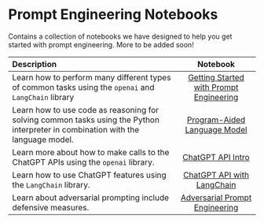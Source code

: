 # Prompt Engineering Notebooks

Contains a collection of notebooks we have designed to help you get started with prompt engineering. More to be added soon!

| Description   | Notebook   | 
| :------------ | :---------: | 
|Learn how to perform many different types of common tasks using the `openai` and `LangChain` library|[Getting Started with Prompt Engineering](https://github.com/ncuhome/Prompt-Engineering-Guide/blob/main/notebooks/pe-lecture.ipynb)|
|Learn how to use code as reasoning for solving common tasks using the Python interpreter in combination with the language model.|[Program-Aided Language Model](https://github.com/ncuhome/Prompt-Engineering-Guide/blob/main/notebooks/pe-pal.ipynb)|
|Learn more about how to make calls to the ChatGPT APIs using the `openai` library.|[ChatGPT API Intro](https://github.com/ncuhome/Prompt-Engineering-Guide/blob/main/notebooks/pe-chatgpt-intro.ipynb)|
|Learn how to use ChatGPT features using the `LangChain` library. |[ChatGPT API with LangChain](https://github.com/ncuhome/Prompt-Engineering-Guide/blob/main/notebooks/pe-chatgpt-langchain.ipynb)|
|Learn about adversarial prompting include defensive measures.|[Adversarial Prompt Engineering](https://github.com/ncuhome/Prompt-Engineering-Guide/blob/main/notebooks/pe-chatgpt-adversarial.ipynb)|
